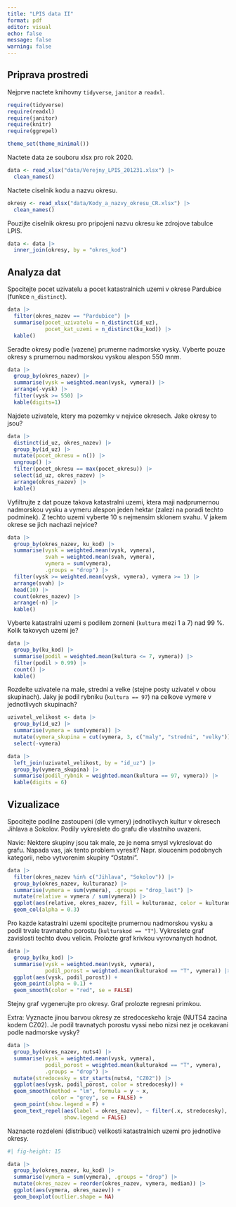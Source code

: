 ```yaml
---
title: "LPIS data II"
format: pdf
editor: visual
echo: false
message: false
warning: false
---
```


## Priprava prostredi

Nejprve nactete knihovny `tidyverse`, `janitor` a `readxl`.

```r
require(tidyverse)
require(readxl)
require(janitor)
require(knitr)
require(ggrepel)

theme_set(theme_minimal())
```

Nactete data ze souboru xlsx pro rok 2020.

```r
data <- read_xlsx("data/Verejny_LPIS_201231.xlsx") |> 
  clean_names()
```

Nactete ciselnik kodu a nazvu okresu.

```r
okresy <- read_xlsx("data/Kody_a_nazvy_okresu_CR.xlsx") |> 
  clean_names()
```

Pouzijte ciselnik okresu pro pripojeni nazvu okresu ke zdrojove tabulce LPIS.

```r
data <- data |> 
  inner_join(okresy, by = "okres_kod")
```

## Analyza dat


Spocitejte pocet uzivatelu a pocet katastralnich uzemi v okrese Pardubice (funkce `n_distinct`).

```r
data |> 
  filter(okres_nazev == "Pardubice") |> 
  summarise(pocet_uzivatelu = n_distinct(id_uz),
            pocet_kat_uzemi = n_distinct(ku_kod)) |> 
  kable()
```


Seradte okresy podle (vazene) prumerne nadmorske vysky. Vyberte pouze okresy s prumernou nadmorskou vyskou alespon 550 mnm.

```r
data |> 
  group_by(okres_nazev) |> 
  summarise(vysk = weighted.mean(vysk, vymera)) |> 
  arrange(-vysk) |> 
  filter(vysk >= 550) |> 
  kable(digits=1)
```


Najdete uzivatele, ktery ma pozemky v nejvice okresech. Jake okresy to jsou?

```r
data |> 
  distinct(id_uz, okres_nazev) |> 
  group_by(id_uz) |> 
  mutate(pocet_okresu = n()) |> 
  ungroup() |> 
  filter(pocet_okresu == max(pocet_okresu)) |> 
  select(id_uz, okres_nazev) |> 
  arrange(okres_nazev) |> 
  kable()
```


Vyfiltrujte z dat pouze takova katastralni uzemi, ktera maji nadprumernou nadmorskou vysku a vymeru alespon jeden hektar (zalezi na poradi techto podminek). Z techto uzemi vyberte 10 s nejmensim sklonem svahu. V jakem okrese se jich nachazi nejvice?

```r
data |> 
  group_by(okres_nazev, ku_kod) |> 
  summarise(vysk = weighted.mean(vysk, vymera),
            svah = weighted.mean(svah, vymera),
            vymera = sum(vymera),
            .groups = "drop") |> 
  filter(vysk >= weighted.mean(vysk, vymera), vymera >= 1) |> 
  arrange(svah) |> 
  head(10) |> 
  count(okres_nazev) |> 
  arrange(-n) |> 
  kable()
```

Vyberte katastralni uzemi s podilem zorneni (`kultura` mezi 1 a 7) nad 99 %. Kolik takovych uzemi je?

```r
data |> 
  group_by(ku_kod) |> 
  summarise(podil = weighted.mean(kultura <= 7, vymera)) |> 
  filter(podil > 0.99) |> 
  count() |> 
  kable()
```

Rozdelte uzivatele na male, stredni a velke (stejne posty uzivatel v obou skupinach). Jaky je podil rybniku (`kultura == 97`) na celkove vymere v jednotlivych skupinach?


```r
uzivatel_velikost <- data |> 
  group_by(id_uz) |> 
  summarise(vymera = sum(vymera)) |> 
  mutate(vymera_skupina = cut(vymera, 3, c("maly", "stredni", "velky"))) |> 
  select(-vymera)

data |> 
  left_join(uzivatel_velikost, by = "id_uz") |> 
  group_by(vymera_skupina) |> 
  summarise(podil_rybnik = weighted.mean(kultura == 97, vymera)) |> 
  kable(digits = 6)
```


## Vizualizace

Spocitejte podilne zastoupeni (dle vymery) jednotlivych kultur v okresech Jihlava a Sokolov. Podily vykreslete do grafu dle vlastniho uvazeni.

Navic: Nektere skupiny jsou tak male, ze je nema smysl vykreslovat do grafu. Napada vas, jak tento problem vyresit? Napr. sloucenim podobnych kategorii, nebo vytvorenim skupiny "Ostatni".

```r
data |> 
  filter(okres_nazev %in% c("Jihlava", "Sokolov")) |> 
  group_by(okres_nazev, kulturanaz) |> 
  summarise(vymera = sum(vymera), .groups = "drop_last") |> 
  mutate(relative = vymera / sum(vymera)) |> 
  ggplot(aes(relative, okres_nazev, fill = kulturanaz, color = kulturanaz)) +
  geom_col(alpha = 0.3)
```

Pro kazde katastralni uzemi spocitejte prumernou nadmorskou vysku a podil trvale travnateho porostu (`kulturakod == "T"`). Vykreslete graf zavislosti techto dvou velicin. Prolozte graf krivkou vyrovnanych hodnot.

```r
data |>
  group_by(ku_kod) |>
  summarise(vysk = weighted.mean(vysk, vymera),
            podil_porost = weighted.mean(kulturakod == "T", vymera)) |> 
  ggplot(aes(vysk, podil_porost)) +
  geom_point(alpha = 0.1) +
  geom_smooth(color = "red", se = FALSE)
```

Stejny graf vygenerujte pro okresy. Graf prolozte regresni primkou.

Extra: Vyznacte jinou barvou okresy ze stredoceskeho kraje (NUTS4 zacina kodem CZ02). Je podil travnatych porostu vyssi nebo nizsi nez je ocekavani podle nadmorske vysky?

```r
data |>
  group_by(okres_nazev, nuts4) |>
  summarise(vysk = weighted.mean(vysk, vymera),
            podil_porost = weighted.mean(kulturakod == "T", vymera),
            .groups = "drop") |> 
  mutate(stredocesky = str_starts(nuts4, "CZ02")) |> 
  ggplot(aes(vysk, podil_porost, color = stredocesky)) +
  geom_smooth(method = "lm", formula = y ~ x,
              color = "grey", se = FALSE) +
  geom_point(show.legend = F) +
  geom_text_repel(aes(label = okres_nazev), ~ filter(.x, stredocesky),
                  show.legend = FALSE)

```

Naznacte rozdeleni (distribuci) velikosti katastralnich uzemi pro jednotlive okresy.

```r
#| fig-height: 15

data |> 
  group_by(okres_nazev, ku_kod) |> 
  summarise(vymera = sum(vymera), .groups = "drop") |> 
  mutate(okres_nazev = reorder(okres_nazev, vymera, median)) |> 
  ggplot(aes(vymera, okres_nazev)) +
  geom_boxplot(outlier.shape = NA)
```

